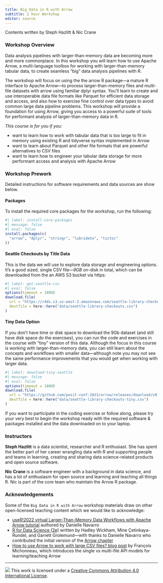 ```yaml
---
title: Big Data in R with Arrow
subtitle: 2 hour Workshop
editor: source
---
```

  
Contents written by Steph Hazlitt & Nic Crane

### Workshop Overview
  
Data analysis pipelines with larger-than-memory data are becoming more and more commonplace. In this workshop you will learn how to use Apache Arrow, a multi-language toolbox for working with larger-than-memory tabular data, to create seamless "big" data analysis pipelines with R.

The workshop will focus on using the the arrow R package---a mature R interface to Apache Arrow---to process larger-than-memory files and multi-file datasets with arrow using familiar dplyr syntax. You'll learn to create and use interoperable data file formats like Parquet for efficient data storage and access, and also how to exercise fine control over data types to avoid common large data pipeline problems. This workshop will provide a foundation for using Arrow, giving you access to a powerful suite of tools for performant analysis of larger-than-memory data in R.

*This course is for you if you:*

-   want to learn how to work with tabular data that is too large to fit in memory using existing R and tidyverse syntax implemented in Arrow
-   want to learn about Parquet and other file formats that are powerful alternatives to CSV files
-   want to learn how to engineer your tabular data storage for more performant access and analysis with Apache Arrow

### Workshop Prework

Detailed instructions for software requirements and data sources are show below.

#### Packages

To install the required core packages for the workshop, run the following:

```r
#| label: install-core-packages
#| message: false
#| eval: false
install.packages(c(
  "arrow", "dplyr", "stringr", "lubridate", "tictoc"
))
```


#### Seattle Checkouts by Title Data

This is the data we will use to explore data storage and engineering options. It's a good sized, single CSV file---*9GB* on-disk in total, which can be downloaded from the an AWS S3 bucket via https:

```r
#| label: get-seattle-csv
#| eval: false
options(timeout = 1800)
download.file(
  url = "https://r4ds.s3.us-west-2.amazonaws.com/seattle-library-checkouts.csv",
  destfile = here::here("data/seattle-library-checkouts.csv")
)
```

#### Tiny Data Option

If you don't have time or disk space to download the 9Gb dataset (and still have disk space do the exercises), you can run the code and exercises in the course with "tiny" version of this data. Although the focus in this course is working with larger-than-memory data, you can still learn about the concepts and workflows with smaller data---although note you may not see the same performance improvements that you would get when working with larger data.

```r
#| label: download-tiny-seattle
#| message: false
#| eval: false
options(timeout = 1800)
download.file(
  url = "https://github.com/posit-conf-2023/arrow/releases/download/v0.1.0/seattle-library-checkouts-tiny.csv",
  destfile = here::here("data/seattle-library-checkouts-tiny.csv")
)
```

If you want to participate in the coding exercise or follow along, please try your very best to begin the workshop ready with the required software & packages installed and the data downloaded on to your laptop.

### Instructors

**Steph Hazlitt** is a data scientist, researcher and R enthusiast. She has spent the better part of her career wrangling data with R and supporting people and teams in learning, creating and sharing data science-related products and open source software.

**Nic Crane** is a software engineer with a background in data science, and has a lot of enthusiasm for open source and learning and teaching all things R. Nic is part of the core team who maintain the Arrow R package.

### Acknowledgements

Some of the `Big Data in R with Arrow` workshop materials draw on other open-licensed teaching content which we would like to acknowledge:

-   [useR!2022 virtual Larger-Than-Memory Data Workflows with Apache Arrow tutorial](https://github.com/djnavarro/arrow-user2022) authored by Danielle Navarro
-   [R for Data Science (2e)](https://r4ds.hadley.nz/) written by Hadley Wickham, Mine Çetinkaya-Rundel, and Garrett Grolemund---with thanks to Danielle Navarro who contributed the initial version of the [Arrow chapter](https://r4ds.hadley.nz/arrow)
-   [How to use Arrow to work with large CSV files? blog post](https://francoismichonneau.net/2022/10/import-big-csv/) by François Michonneau, which introduces the single vs multi-file API models for learning/teaching Arrow

------------------------------------------------------------------------

![](https://i.creativecommons.org/l/by/4.0/88x31.png) This work is licensed under a [Creative Commons Attribution 4.0 International License](https://creativecommons.org/licenses/by/4.0/).
